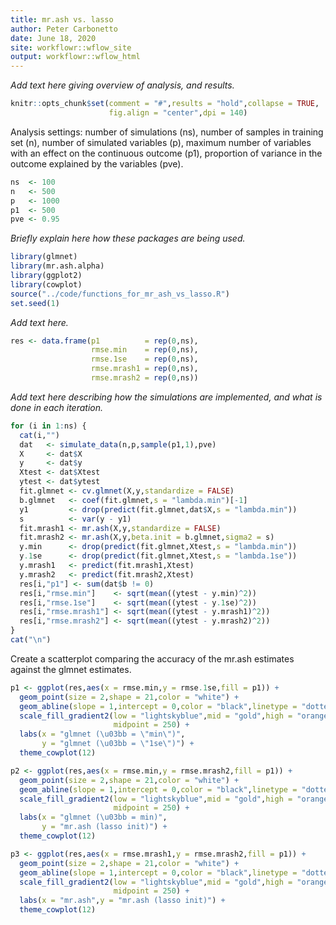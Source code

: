 ```yaml
---
title: mr.ash vs. lasso
author: Peter Carbonetto
date: June 18, 2020
site: workflowr::wflow_site
output: workflowr::wflow_html
---
```


*Add text here giving overview of analysis, and results.*

```r
knitr::opts_chunk$set(comment = "#",results = "hold",collapse = TRUE,
                      fig.align = "center",dpi = 140)
```

Analysis settings: number of simulations (ns), number of samples in
training set (n), number of simulated variables (p), maximum number of
variables with an effect on the continuous outcome (p1), proportion of
variance in the outcome explained by the variables (pve).

```r
ns  <- 100
n   <- 500
p   <- 1000
p1  <- 500
pve <- 0.95
```

*Briefly explain here how these packages are being used.*

```r
library(glmnet)
library(mr.ash.alpha)
library(ggplot2)
library(cowplot)
source("../code/functions_for_mr_ash_vs_lasso.R")
set.seed(1)
```

*Add text here.*

```r
res <- data.frame(p1          = rep(0,ns),
                  rmse.min    = rep(0,ns),
                  rmse.1se    = rep(0,ns),
 				  rmse.mrash1 = rep(0,ns),
				  rmse.mrash2 = rep(0,ns))
```

*Add text here describing how the simulations are implemented, and
 what is done in each iteration.*

```r
for (i in 1:ns) {
  cat(i,"")
  dat   <- simulate_data(n,p,sample(p1,1),pve)
  X     <- dat$X
  y     <- dat$y
  Xtest <- dat$Xtest
  ytest <- dat$ytest
  fit.glmnet <- cv.glmnet(X,y,standardize = FALSE)
  b.glmnet   <- coef(fit.glmnet,s = "lambda.min")[-1]
  y1         <- drop(predict(fit.glmnet,dat$X,s = "lambda.min"))
  s          <- var(y - y1)
  fit.mrash1 <- mr.ash(X,y,standardize = FALSE)
  fit.mrash2 <- mr.ash(X,y,beta.init = b.glmnet,sigma2 = s)
  y.min      <- drop(predict(fit.glmnet,Xtest,s = "lambda.min"))
  y.1se      <- drop(predict(fit.glmnet,Xtest,s = "lambda.1se"))
  y.mrash1   <- predict(fit.mrash1,Xtest)
  y.mrash2   <- predict(fit.mrash2,Xtest)
  res[i,"p1"] <- sum(dat$b != 0)
  res[i,"rmse.min"]    <- sqrt(mean((ytest - y.min)^2))
  res[i,"rmse.1se"]    <- sqrt(mean((ytest - y.1se)^2))
  res[i,"rmse.mrash1"] <- sqrt(mean((ytest - y.mrash1)^2))
  res[i,"rmse.mrash2"] <- sqrt(mean((ytest - y.mrash2)^2))
}
cat("\n")
```

Create a scatterplot comparing the accuracy of the mr.ash estimates
against the glmnet estimates.

```r
p1 <- ggplot(res,aes(x = rmse.min,y = rmse.1se,fill = p1)) +
  geom_point(size = 2,shape = 21,color = "white") +
  geom_abline(slope = 1,intercept = 0,color = "black",linetype = "dotted") +
  scale_fill_gradient2(low = "lightskyblue",mid = "gold",high = "orangered",
                       midpoint = 250) +
  labs(x = "glmnet (\u03bb = \"min\")",
       y = "glmnet (\u03bb = \"1se\")") +
  theme_cowplot(12)
```

```r
p2 <- ggplot(res,aes(x = rmse.min,y = rmse.mrash2,fill = p1)) +
  geom_point(size = 2,shape = 21,color = "white") +
  geom_abline(slope = 1,intercept = 0,color = "black",linetype = "dotted") +
  scale_fill_gradient2(low = "lightskyblue",mid = "gold",high = "orangered",
                       midpoint = 250) +
  labs(x = "glmnet (\u03bb = min)",
       y = "mr.ash (lasso init)") +
  theme_cowplot(12)
```

```r
p3 <- ggplot(res,aes(x = rmse.mrash1,y = rmse.mrash2,fill = p1)) +
  geom_point(size = 2,shape = 21,color = "white") +
  geom_abline(slope = 1,intercept = 0,color = "black",linetype = "dotted") +
  scale_fill_gradient2(low = "lightskyblue",mid = "gold",high = "orangered",
                       midpoint = 250) +
  labs(x = "mr.ash",y = "mr.ash (lasso init)") +
  theme_cowplot(12)
```
